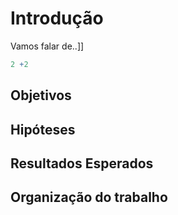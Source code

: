 # Introdução

Vamos falar de..]]

```r
2 +2
```

## Objetivos {#objetivos}

## Hipóteses

## Resultados Esperados

## Organização do trabalho
